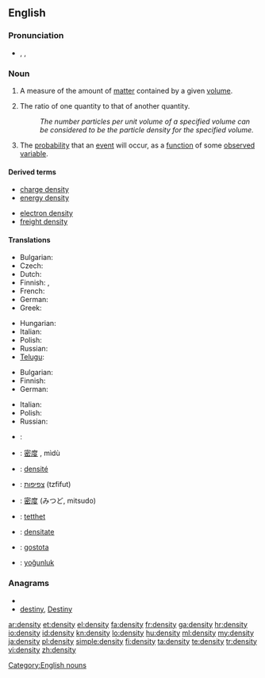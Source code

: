 ==English==
{{wikipedia}}

===Pronunciation===
* {{IPA|/ˈden.sɪ.ti/}}, {{SAMPA|/"den.sI.ti/}},

===Noun===
{{en-noun|pl=densities}}

# {{physics}} A measure of the amount of [[matter]] contained by a given [[volume]].
# The ratio of one quantity to that of another quantity.
#: ''The number particles per unit volume of a specified volume can be considered to be the particle density for the specified volume.''
# The [[probability]] that an [[event]] will occur, as a [[function]] of some [[observe]]d [[variable]].

====Derived terms====
{{top2}}
* [[charge density]]
* [[energy density]]
{{mid2}}
* [[electron density]]
* [[freight density]]
{{bottom}}

====Translations====
{{trans-top|physics: amount of matter contained by a given volume}}
* Bulgarian: {{t|bg|плътност}}
* Czech: {{t-|cs|hustota|f}}
* Dutch: {{t+|nl|dichtheid|f}}
* Finnish: {{t-|fi|tiheys}}, {{t-|fi|ominaispaino}}
* French: {{t|fr|densité|f}}
* German: {{t+|de|Dichte|f}}
* Greek: {{t+|el|πυκνότητα|f}}
{{trans-mid}}
* Hungarian: {{t+|hu|sűrűség}}
* Italian: {{t+|it|densità|f}}
* Polish: {{t+|pl|gęstość|f}}
* Russian: {{t|ru|плотность|tr=plótnost'}}
* [[Telugu]]: {{t|te|సాంద్రత|tr=saandratha}}
{{trans-bottom}}

{{trans-top|number of particles or other quantity contained by a given volume}}
* Bulgarian: {{t|bg|плътност|f}}
* Finnish: {{t-|fi|tiheys}}
* German: {{t+|de|Dichte|f}}
{{trans-mid}}
* Italian: {{t+|it|densità|f}}
* Polish: {{t+|pl|gęstość|f}}
* Russian: {{t|ru|плотность|tr=plótnost'}}
{{trans-bottom}}
{{trans-top|probability}}
{{trans-mid}}
{{trans-bottom}}
{{checktrans-top}}
* {{ttbc|Arabic}}: {{Arab|[[كثافة]]}}
* {{ttbc|Chinese}}: [[密度]] {{f}}, mìdù
* {{ttbc|French}}: [[densité]] {{f}}
* {{ttbc|Hebrew}}: [[צפיפות]] (tzfifut) {{f}}
{{trans-mid}}
* {{ttbc|Japanese}}: [[密度]] (みつど, mitsudo)
* {{ttbc|Norwegian}}: [[tetthet]] {{f}}
* {{ttbc|Romanian}}: [[densitate]] {{f}}
* {{ttbc|Slovene}}: [[gostota]] {{f}}
* {{ttbc|Turkish}}: [[yoğunluk]]
{{trans-bottom}}

===Anagrams===
* {{alphagram|deinsty}}
* [[destiny#English|destiny]], [[Destiny#English|Destiny]]

[[Category:English nouns]]

[[ar:density]]
[[et:density]]
[[el:density]]
[[fa:density]]
[[fr:density]]
[[ga:density]]
[[hr:density]]
[[io:density]]
[[id:density]]
[[kn:density]]
[[lo:density]]
[[hu:density]]
[[ml:density]]
[[my:density]]
[[ja:density]]
[[pl:density]]
[[simple:density]]
[[fi:density]]
[[ta:density]]
[[te:density]]
[[tr:density]]
[[vi:density]]
[[zh:density]]